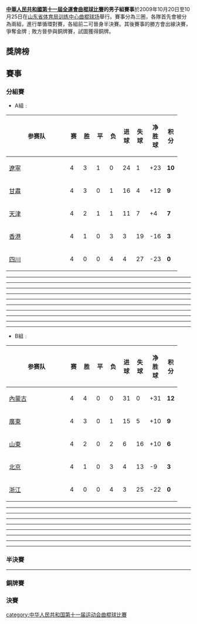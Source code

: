 '''[[中華人民共和國第十一屆全運會|中華人民共和國第十一屆全運會]][[中華人民共和國第十一屆全運會曲棍球比賽|曲棍球比賽]]的男子組賽事'''於2009年10月20日至10月25日在[[山东省体育局训练中心曲棍球场|山东省体育局训练中心曲棍球场]]舉行。賽事分為三圈，各隊首先會被分為兩組，進行單循環對賽，各組前二可晉身半決賽。其後賽事的勝方會出線決賽，爭奪金牌﹔敗方晉參與銅牌賽，試圖獲得銅牌。

==獎牌榜==
==賽事==
===分組賽===

*A組﹕
{| class="wikitable" style="text-align:center;"
|-
!width=150|参赛队
!width=20|赛
!width=20|胜
!width=20|平
!width=20|负
!width=20|进球
!width=20|失球
!width=20|净胜球
!width=20|积分
|-bgcolor="#ccffcc"
|align="left"|[[遼寧|遼寧]]
|4||3||1||0||24||1||+23||'''10'''
|-bgcolor="#ccffcc"
|align="left"|[[甘肅|甘肅]]
|4||3||0||1||16||4||+12||'''9'''
|-
|align="left"|[[天津|天津]]
|4||2||1||1||11||7||+4||'''7'''
|-
|align="left"|[[香港|香港]]
|4||1||0||3||3||19||-16||'''3'''
|-
|align="left"|[[四川|四川]]
|4||0||0||4||4||27||-23||'''0'''
|}
{{hockeybox
|date=2009年10月20日
|time=08:30 
|team1=[[山東|山東]]
|score=0 – 10
|team2=[[內蒙古|內蒙古]] 
}}
----
{{hockeybox
|date=2009年10月20日
|time=10:30 
|team1=[[廣東|廣東]]
|score=2 – 1
|team2=[[北京|北京]] 
}}
-----
{{hockeybox
|date=2009年10月21日
|time=08:30 
|team1=[[內蒙古|內蒙古]]
|score=10 – 0
|team2=[[浙江|浙江]] 
}}
----
{{hockeybox
|date=2009年10月21日
|time=10:30 
|team1=[[北京|北京]]
|score=1 – 3
|team2=[[天津|天津]] 
}}
-----
{{hockeybox
|date=2009年10月22日
|time=08:30 
|team1=[[廣東|廣東]]
|score=10 – 0
|team2=[[浙江|浙江]] 
}}
----
{{hockeybox
|date=2009年10月22日
|time=10:30 
|team1=[[甘肅|甘肅]]
|score=2 – 1
|team2=[[天津|天津]] 
}}
----
{{hockeybox
|date=2009年10月22日
|time=12:30 
|team1=[[內蒙古|內蒙古]]
|score=7 – 0
|team2=[[北京|北京]] 
}}
----
{{hockeybox
|date=2009年10月24日
|time=10:30 
|team1=[[浙江|浙江]]
|score=1 – 2
|team2=[[北京|北京]] 
}}
----
{{hockeybox
|date=2009年10月24日
|time=12:30 
|team1=[[廣東|廣東]]
|score=3 – 0
|team2=[[山東|山東]] 
}}
-----
{{hockeybox
|date=2009年10月25日
|time=08:30 
|team1=[[香港|香港]]
|score=2 – 1
|team2=[[四川|四川]] 
}}
-----
{{hockeybox
|date=2009年10月25日
|time=10:30 
|team1=[[遼寧|遼寧]]
|score=3 – 0
|team2=[[甘肅|甘肅]] 
}}


*B組﹕
{| class="wikitable" style="text-align:center;"
|-
!width=150|参赛队
!width=20|赛
!width=20|胜
!width=20|平
!width=20|负
!width=20|进球
!width=20|失球
!width=20|净胜球
!width=20|积分
|-bgcolor="#ccffcc"
|align="left"|[[內蒙古|內蒙古]]
|4||4||0||0||31||0||+31||'''12'''
|-bgcolor="#ccffcc"
|align="left"|[[廣東|廣東]]
|4||3||0||1||15||5||+10||'''9'''
|-
|align="left"|[[山東|山東]]
|4||2||0||2||6||16||+10||'''6'''
|-
|align="left"|[[北京|北京]]
|4||1||0||3||4||13||-9||'''3'''
|-
|align="left"|[[浙江|浙江]]
|4||0||0||4||3||25||-22||'''0'''
|}
{{hockeybox
|date=2009年10月20日
|time=08:30 
|team1=[[四川|四川]]
|score=0 – 9
|team2=[[甘肅|甘肅]] 
}}
----
{{hockeybox
|date=2009年10月20日
|time=10:30 
|team1=[[遼寧|遼寧]]
|score=1 – 1
|team2=[[天津|天津]] 
}}
-----
{{hockeybox
|date=2009年10月21日
|time=08:30 
|team1=[[甘肅|甘肅]]
|score=5 – 0
|team2=[[香港|香港]] 
}}
----
{{hockeybox
|date=2009年10月21日
|time=10:30 
|team1=[[天津|天津]]
|score=6 – 3
|team2=[[四川|四川]] 
}}
-----
{{hockeybox
|date=2009年10月21日
|time=08:30 
|team1=[[遼寧|遼寧]]
|score=10 – 0
|team2=[[香港|香港]] 
}}
-----
{{hockeybox
|date=2009年10月23日
|time=08:30 
|team1=[[香港|香港]]
|score=1 – 3
|team2=[[天津|天津]] 
}}
-----
{{hockeybox
|date=2009年10月23日
|time=10:30 
|team1=[[遼寧|遼寧]]
|score=10 – 0
|team2=[[四川|四川]] 
}}
-----
{{hockeybox
|date=2009年10月25日
|time=08:30 
|team1=[[山東|山東]]
|score=3 – 2
|team2=[[遼寧|遼寧]] 
}}
-----
{{hockeybox
|date=2009年10月25日
|time=10:30 
|team1=[[廣東|廣東]]
|score=0 – 4
|team2=[[內蒙古|內蒙古]] 
}}



===半決賽===
{{hockeybox
|date=2009年10月27日
|time=10:30 
|team1=[[遼寧|遼寧]]
|score=2 – 1
|team2=[[廣東|廣東]] 
}}
----
{{hockeybox
|date=2009年10月27日
|time=12:30 
|team1=[[內蒙古|內蒙古]]
|score=4 – 0
|team2=[[甘肅|甘肅]] 
}}

===銅牌賽===
{{hockeybox
|date=2009年10月28日
|time=10:30 
|team1=[[廣東|廣東]]
|score=5 – 6
|team2=[[甘肅|甘肅]] 
}}
===決賽===
{{hockeybox
|date=2009年10月28日
|time=12:30 
|team1=[[遼寧|遼寧]]
|score=3 – 1
|team2=[[內蒙古|內蒙古]] 
}}

[[category:中华人民共和国第十一届运动会曲棍球比賽|category:中华人民共和国第十一届运动会曲棍球比賽]]